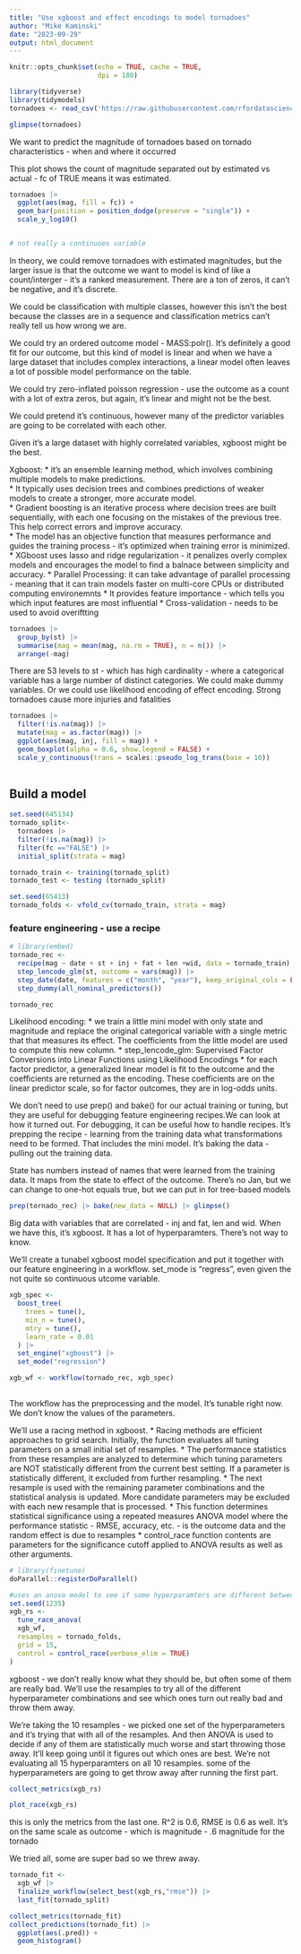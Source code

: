 ```yaml
---
title: "Use xgboost and effect encodings to model tornadoes"
author: "Mike Kaminski"
date: "2023-09-29"
output: html_document
---
```


```r
knitr::opts_chunk$set(echo = TRUE, cache = TRUE,
                      dpi = 180)
```

```r
library(tidyverse)
library(tidymodels)
tornadoes <- read_csv('https://raw.githubusercontent.com/rfordatascience/tidytuesday/master/data/2023/2023-05-16/tornados.csv')

glimpse(tornadoes)

```

We want to predict the magnitude of tornadoes based on tornado characteristics - when and where it occurred

This plot shows the count of magnitude separated out by estimated vs actual - fc of TRUE means it was estimated.
```r
tornadoes |>
  ggplot(aes(mag, fill = fc)) +
  geom_bar(position = position_dodge(preserve = "single")) +
  scale_y_log10()


# not really a continuoes variable
```
In theory, we could remove tornadoes with estimated magnitudes, but the larger issue is that the outcome we want to model is kind of like a count/interger - it's a ranked measurement.  There are a ton of zeros, it can't be negative, and it's discrete.

We could be classification with multiple classes, however this isn't the best because the classes are in a sequence and classification metrics can't really tell us how wrong we are.

We could try an ordered outcome model - MASS:polr().  It's definitely a good fit for our outcome, but this kind of model is linear and when we have a large dataset that includes complex interactions, a linear model often leaves a lot of possible model performance on the table.

We could try zero-inflated poisson regression - use the outcome as a count with a lot of extra zeros, but again, it's linear and might not be the best.

We could pretend it's continuous, however many of the predictor variables are going to be correlated with each other.

Given it's a large dataset with highly correlated variables, xgboost might be the best.

Xgboost:
* it's an ensemble learning method, which involves combining multiple models to make predictions.  
* It typically uses decision trees and combines predictions of weaker models to create a stronger, more accurate model.  
* Gradient boosting is an iterative process where decision trees are built sequentially, with each one focusing on the mistakes of the previous tree.  This help correct errors and improve accuracy.  
* The model has an objective function that measures performance and guides the training process - it's optimized when training error is minimized.
* XGboost uses lasso and ridge regularization - it penalizes overly complex models and encourages the model to find a balnace between simplicity and accuracy.
* Parallel Processing:  it can take advantage of parallel processing - meaning that it can train models faster on multi-core CPUs or distributed computing environemnts
* It provides feature importance - which tells you which input features are most influential
* Cross-validation - needs to be used to avoid overiftting


```r
tornadoes |>
  group_by(st) |>
  summarise(mag = mean(mag, na.rm = TRUE), n = n()) |>
  arrange(-mag)
```
There are 53 levels to st - which has high cardinality - where a categorical variable has a large number of distinct categories.  We could make dummy variables.  Or we could use likelihood encoding of effect encoding.  Strong tornadoes cause more injuries and fatalities

```r
tornadoes |>
  filter(!is.na(mag)) |>
  mutate(mag = as.factor(mag)) |>
  ggplot(aes(mag, inj, fill = mag)) +
  geom_boxplot(alpha = 0.6, show.legend = FALSE) +
  scale_y_continuous(trans = scales::pseudo_log_trans(base = 10))
  

```
## Build a model
```r
set.seed(645134)
tornado_split<-
  tornadoes |>
  filter(!is.na(mag)) |>
  filter(fc =="FALSE") |>
  initial_split(strata = mag)

tornado_train <- training(tornado_split)
tornado_test <- testing (tornado_split)

set.seed(65413)
tornado_folds <- vfold_cv(tornado_train, strata = mag)
```

### feature engineering - use a recipe
```r
# library(embed)
tornado_rec <- 
  recipe(mag ~ date + st + inj + fat + len +wid, data = tornado_train) |>
  step_lencode_glm(st, outcome = vars(mag)) |> 
  step_date(date, features = c("month", "year"), keep_original_cols = FALSE) |>
  step_dummy(all_nominal_predictors())

tornado_rec

```
Likelihood encoding:
* we train a little mini model with only state and magnitude and replace the original categorical variable with a single metric that that measures its effect.  The coefficients from the little model are used to compute this new column.
* step_lencode_glm: Supervised Factor Conversions into Linear Functions using Likelihood Encodings 
* for each factor predictor, a generalized linear model is fit to the outcome and the coefficients are returned as the encoding.  These coefficients are on the linear predictor scale, so for factor outcomes, they are in log-odds units.

We don't need to use prep() and bake() for our actual training or tuning, but they are useful for debugging feature engineering recipes.We can look at how it turned out.  For debugging, it can be useful how to handle recipes.  It's prepping the recipe - learning from the training data what transformations need to be formed.  That includes the mini model.  It's baking the data - pulling out the training data.

State has numbers instead of names that were learned from the training data.  It maps from the state to effect of the outcome.  There's no Jan, but we can change to one-hot equals true, but we can put in for tree-based models
```r
prep(tornado_rec) |> bake(new_data = NULL) |> glimpse()
```
Big data with variables that are correlated - inj and fat, len and wid.  When we have this, it's xgboost.  It has a lot of hyperparamters.  There's not way to know.


We'll create a tunabel xgboost model specification and put it together with our feature engineering in a workflow.  set_mode is "regress", even given the not quite so continuous utcome variable.
```r
xgb_spec <-
  boost_tree(
    trees = tune(),
    min_n = tune(),
    mtry = tune(),
    learn_rate = 0.01
  ) |>
  set_engine("xgboost") |>
  set_mode("regression")

xgb_wf <- workflow(tornado_rec, xgb_spec)
  
```
The workflow has the preprocessing and the model.  It's tunable right now.  We don't know the values of the parameters.

We'll use a racing method in xgboost.
* Racing methods are efficient approaches to grid search.  Initially, the function evaluates all tuning parameters on a small initial set of resamples.
* The performance statistics from these resamples are analyzed to determine which tuning parameters are NOT statistically different from the current best setting.  If a parameter is statistically different, it excluded from further resampling.
* The next resample is used with the remaining parameter combinations and the statistical analysis is updated.  More candidate parameters may be excluded with each new resample that is processed.
* This function determines statistical significance using a repeated measures ANOVA model where the performance statistic - RMSE, accuracy, etc. - is the outcome data and the random effect is due to resamples
* control_race function contents are parameters for the significance cutoff applied to ANOVA results as well as other arguments.
```r
# library(finetune)
doParallel::registerDoParallel()

#uses an anova model to see if some hyperparamters are different between models
set.seed(1235)
xgb_rs <- 
  tune_race_anova(
  xgb_wf,
  resamples = tornado_folds,
  grid = 15,
  control = control_race(verbose_elim = TRUE)
)

```
xgboost - we don't really know what they should be, but often some of them are really bad.  We'll use the resamples to try all of the different hyperparameter combinations and see which ones turn out really bad and throw them away.

We're taking the 10 resamples - we picked one set of the hyperparameters and it's trying that with all of the resamples. And then ANOVA is used to decide if any of them are statistically much worse and start throwing those away.  It'll keep going until it figures out which ones are best.  We're not evaluating all 15 hyperparamters on all 10 resamples.  some of the hyperparameters are going to get throw away after running the first part.

```r
collect_metrics(xgb_rs)

plot_race(xgb_rs)
```
this is only the metrics from the last one.  R^2 is 0.6, RMSE is 0.6 as well.  It's on the same scale as outcome - which is magnitude - .6 magnitude for the tornado

We tried all, some are super bad so we threw away.

```r
tornado_fit <- 
  xgb_wf |>
  finalize_workflow(select_best(xgb_rs,"rmse")) |>
  last_fit(tornado_split)
```

```r
collect_metrics(tornado_fit)
collect_predictions(tornado_fit) |>
  ggplot(aes(.pred)) +
  geom_histogram()
```






